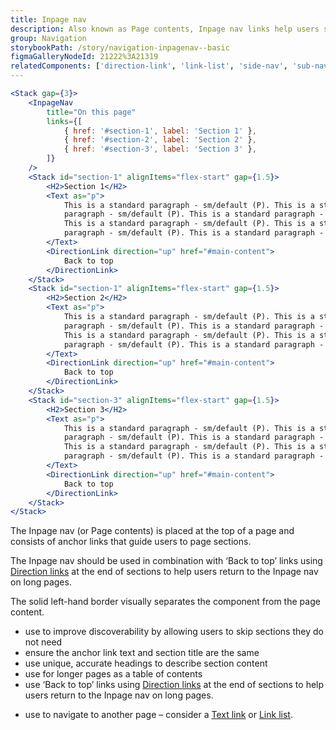 ```yaml
---
title: Inpage nav
description: Also known as Page contents, Inpage nav links help users scan page contents and quickly navigate to different sections.
group: Navigation
storybookPath: /story/navigation-inpagenav--basic
figmaGalleryNodeId: 21222%3A21319
relatedComponents: ['direction-link', 'link-list', 'side-nav', 'sub-nav']
---
```


```jsx live
<Stack gap={3}>
	<InpageNav
		title="On this page"
		links={[
			{ href: '#section-1', label: 'Section 1' },
			{ href: '#section-2', label: 'Section 2' },
			{ href: '#section-3', label: 'Section 3' },
		]}
	/>
	<Stack id="section-1" alignItems="flex-start" gap={1.5}>
		<H2>Section 1</H2>
		<Text as="p">
			This is a standard paragraph - sm/default (P). This is a standard
			paragraph - sm/default (P). This is a standard paragraph - sm/default (P).
			This is a standard paragraph - sm/default (P). This is a standard
			paragraph - sm/default (P). This is a standard paragraph - sm/default (P).
		</Text>
		<DirectionLink direction="up" href="#main-content">
			Back to top
		</DirectionLink>
	</Stack>
	<Stack id="section-1" alignItems="flex-start" gap={1.5}>
		<H2>Section 2</H2>
		<Text as="p">
			This is a standard paragraph - sm/default (P). This is a standard
			paragraph - sm/default (P). This is a standard paragraph - sm/default (P).
			This is a standard paragraph - sm/default (P). This is a standard
			paragraph - sm/default (P). This is a standard paragraph - sm/default (P).
		</Text>
		<DirectionLink direction="up" href="#main-content">
			Back to top
		</DirectionLink>
	</Stack>
	<Stack id="section-3" alignItems="flex-start" gap={1.5}>
		<H2>Section 3</H2>
		<Text as="p">
			This is a standard paragraph - sm/default (P). This is a standard
			paragraph - sm/default (P). This is a standard paragraph - sm/default (P).
			This is a standard paragraph - sm/default (P). This is a standard
			paragraph - sm/default (P). This is a standard paragraph - sm/default (P).
		</Text>
		<DirectionLink direction="up" href="#main-content">
			Back to top
		</DirectionLink>
	</Stack>
</Stack>
```

The Inpage nav (or Page contents) is placed at the top of a page and consists of anchor links that guide users to page sections.

The Inpage nav should be used in combination with ‘Back to top’ links using [Direction links](/components/direction-link) at the end of sections to help users return to the Inpage nav on long pages.

The solid left-hand border visually separates the component from the page content.

<DoHeading />

- use to improve discoverability by allowing users to skip sections they do not need
- ensure the anchor link text and section title are the same
- use unique, accurate headings to describe section content
- use for longer pages as a table of contents
- use ‘Back to top’ links using [Direction links](/components/direction-link) at the end of sections to help users return to the Inpage nav on long pages.

<DontHeading />

- use to navigate to another page – consider a [Text link](/components/text-link) or [Link list](/components/link-list).

